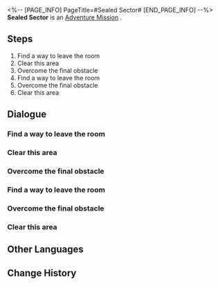 <%-- [PAGE_INFO]
PageTitle=#Sealed Sector#
[END_PAGE_INFO] --%>
{{Stub|Dialogue, characters, and location(s)}}
{{Mission Infobox
|id            = 8000204
|title         = 
|image         = Mission Sealed Sector.png
|type          = Adventure
|event_name    = 
|chapter       = 
|requirements  = 
|summary       = <!--official mission summary from Fate's Atlas-->
|characters    = <!--characters that appear in this mission-->
|startLocation = <!--location as it intially appears on the mission screen-->
|world         = <!--i.e. Penacony-->
|area          = <!--i.e. A Child's Dream-->
|prev          = 
|next          = 
|exp           = 
|credits       = 
|stellarJade   = 
|other         = 
}}
'''Sealed Sector''' is an [[Adventure Mission]]<!--in [world]-->.

==Steps==
# Find a way to leave the room
# Clear this area
# Overcome the final obstacle
# Find a way to leave the room
# Overcome the final obstacle
# Clear this area

<!--
==Gameplay Notes==

--><!--
==Trial Character==

-->
==Dialogue==
{{Stub Dialogue}}
===Find a way to leave the room===
{{Mission Description|type=adventure|location=<!--to be added-->|The troubles caused by Silver Wolf have abated, but Leonard still looks concerned.<br />He's asking for your help to carry out a task that will improve the space station's cybersecurity and help him keep his job...}}
{{Dialogue Start}}
:{{tx}}
{{Dialogue End}}

===Clear this area===
{{Mission Description|type=adventure|location=<!--to be added-->|update|The troubles caused by Silver Wolf have abated, but Leonard still looks concerned.<br />He's asking for your help to carry out a task that will improve the space station's cybersecurity and help him keep his job...}}
{{Dialogue Start}}
:{{tx}}
{{Dialogue End}}

===Overcome the final obstacle===
{{Mission Description|type=adventure|location=<!--to be added-->|update|The troubles caused by Silver Wolf have abated, but Leonard still looks concerned.<br />He's asking for your help to carry out a task that will improve the space station's cybersecurity and help him keep his job...}}
{{Dialogue Start}}
:{{tx}}
{{Dialogue End}}

===Find a way to leave the room===
{{Mission Description|type=adventure|location=<!--to be added-->|update|The troubles caused by Silver Wolf have abated, but Leonard still looks concerned.<br />He's asking for your help to carry out a task that will improve the space station's cybersecurity and help him keep his job...}}
{{Dialogue Start}}
:{{tx}}
{{Dialogue End}}

===Overcome the final obstacle===
{{Mission Description|type=adventure|location=<!--to be added-->|update|The troubles caused by Silver Wolf have abated, but Leonard still looks concerned.<br />He's asking for your help to carry out a task that will improve the space station's cybersecurity and help him keep his job...}}
{{Dialogue Start}}
:{{tx}}
{{Dialogue End}}

===Clear this area===
{{Mission Description|type=adventure|location=<!--to be added-->|update|The troubles caused by Silver Wolf have abated, but Leonard still looks concerned.<br />He's asking for your help to carry out a task that will improve the space station's cybersecurity and help him keep his job...}}
{{Dialogue Start}}
:{{tx}}
{{Dialogue End}}

==Other Languages==
{{Other Languages
|en   = Sealed Sector
|zhs  = 封锁扇区
|zht  = 封鎖磁區
|ja   = 封鎖セクタ
|ko   = 봉쇄 섹터
|es   = Sector cerrado
|fr   = Secteur bouclé
|ru   = Изолированная зона
|th   = กวาดล้างโซนปิดผนึก
|vi   = Khu Vực Phong Tỏa
|de   = Versiegelter Sektor
|id   = Sektor Tersegel
|pt   = Setor Trancado
}}

==Change History==
{{Change History|1.1}}
